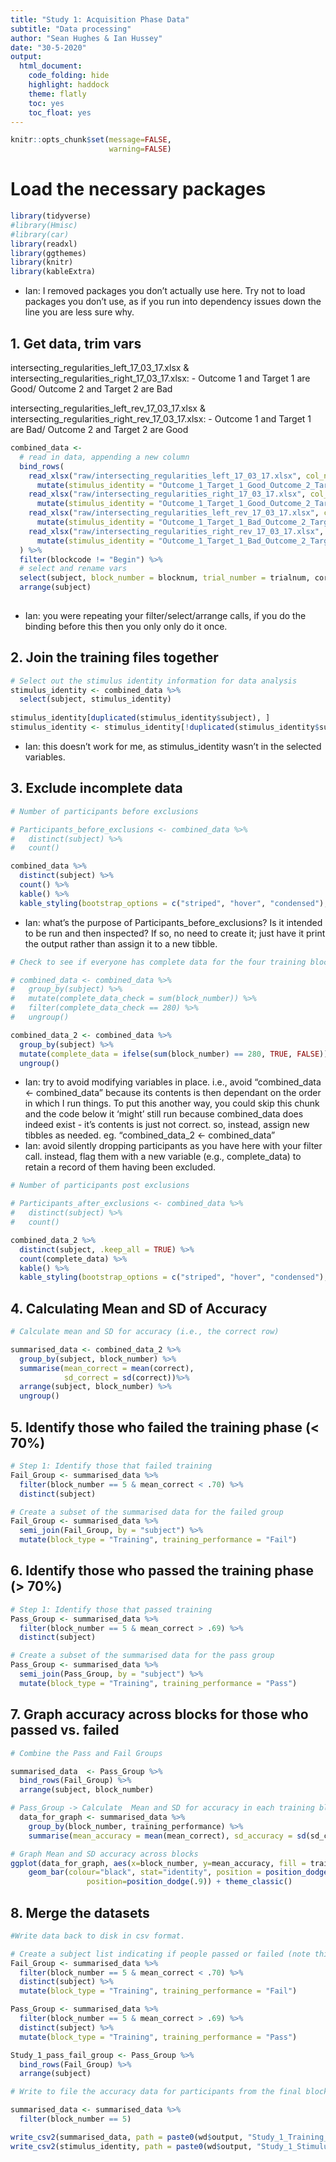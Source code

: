 ```yaml
---
title: "Study 1: Acquisition Phase Data"
subtitle: "Data processing"
author: "Sean Hughes & Ian Hussey"
date: "30-5-2020"
output: 
  html_document:
    code_folding: hide
    highlight: haddock
    theme: flatly
    toc: yes 
    toc_float: yes
---
```


```r
knitr::opts_chunk$set(message=FALSE,
                      warning=FALSE)
```


# Load the necessary packages

```r
library(tidyverse)
#library(Hmisc)
#library(car)
library(readxl)
library(ggthemes)
library(knitr)
library(kableExtra)
```

- Ian: I removed packages you don't actually use here. Try not to load packages you don't use, as if you run into dependency issues down the line you are less sure why.

## 1. Get data, trim vars

intersecting_regularities_left_17_03_17.xlsx & 
intersecting_regularities_right_17_03_17.xlsx: 
- Outcome 1 and Target 1 are Good/ Outcome 2 and Target 2 are Bad

intersecting_regularities_left_rev_17_03_17.xlsx & 
intersecting_regularities_right_rev_17_03_17.xlsx: 
- Outcome 1 and Target 1 are Bad/ Outcome 2 and Target 2 are Good

```r

combined_data <- 
  # read in data, appending a new column
  bind_rows(
    read_xlsx("raw/intersecting_regularities_left_17_03_17.xlsx", col_names = TRUE) %>%
      mutate(stimulus_identity = "Outcome_1_Target_1_Good_Outcome_2_Target_2_Bad"),
    read_xlsx("raw/intersecting_regularities_right_17_03_17.xlsx", col_names = TRUE) %>%
      mutate(stimulus_identity = "Outcome_1_Target_1_Good_Outcome_2_Target_2_Bad"),
    read_xlsx("raw/intersecting_regularities_left_rev_17_03_17.xlsx", col_names = TRUE) %>%
      mutate(stimulus_identity = "Outcome_1_Target_1_Bad_Outcome_2_Target_2_Good"),
    read_xlsx("raw/intersecting_regularities_right_rev_17_03_17.xlsx", col_names = TRUE) %>%
      mutate(stimulus_identity = "Outcome_1_Target_1_Bad_Outcome_2_Target_2_Good")
  ) %>%
  filter(blockcode != "Begin") %>% 
  # select and rename vars
  select(subject, block_number = blocknum, trial_number = trialnum, correct) %>%
  arrange(subject)
    
```

- Ian: you were repeating your filter/select/arrange calls, if you do the binding before this then you only only do it once. 

## 2. Join the training files together

```r

# Select out the stimulus identity information for data analysis 
stimulus_identity <- combined_data %>% 
  select(subject, stimulus_identity) 
  
stimulus_identity[duplicated(stimulus_identity$subject), ]
stimulus_identity <- stimulus_identity[!duplicated(stimulus_identity$subject), ]

```

- Ian: this doesn't work for me, as stimulus_identity wasn't in the selected variables.

## 3. Exclude incomplete data

```r

# Number of participants before exclusions

# Participants_before_exclusions <- combined_data %>% 
#   distinct(subject) %>% 
#   count()

combined_data %>%
  distinct(subject) %>%
  count() %>%
  kable() %>%
  kable_styling(bootstrap_options = c("striped", "hover", "condensed"), full_width = FALSE)

```

- Ian: what's the purpose of Participants_before_exclusions? Is it intended to be run and then inspected? If so, no need to create it; just have it print the output rather than assign it to a new tibble.

```r

# Check to see if everyone has complete data for the four training blocks - if block_number = 280 then they do. Otherwise they do not. If they do not then remove them 

# combined_data <- combined_data %>%
#   group_by(subject) %>% 
#   mutate(complete_data_check = sum(block_number)) %>%
#   filter(complete_data_check == 280) %>%
#   ungroup() 

combined_data_2 <- combined_data %>%
  group_by(subject) %>%
  mutate(complete_data = ifelse(sum(block_number) == 280, TRUE, FALSE)) %>%
  ungroup()

```

- Ian: try to avoid modifying variables in place. i.e., avoid "combined_data <- combined_data" because its contents is then dependant on the order in which I run things. To put this another way, you could skip this chunk and the code below it 'might' still run because combined_data does indeed exist - it's contents is just not correct. so, instead, assign new tibbles as needed. eg. "combined_data_2 <- combined_data"
- Ian: avoid silently dropping participants as you have here with your filter call. instead, flag them with a new variable (e.g., complete_data) to retain a record of them having been excluded. 

```r

# Number of participants post exclusions

# Participants_after_exclusions <- combined_data %>% 
#   distinct(subject) %>% 
#   count()

combined_data_2 %>%
  distinct(subject, .keep_all = TRUE) %>%
  count(complete_data) %>%
  kable() %>%
  kable_styling(bootstrap_options = c("striped", "hover", "condensed"), full_width = FALSE)

```


## 4. Calculating Mean and SD of Accuracy 

```r

# Calculate mean and SD for accuracy (i.e., the correct row) 

summarised_data <- combined_data_2 %>%
  group_by(subject, block_number) %>% 
  summarise(mean_correct = mean(correct), 
            sd_correct = sd(correct))%>%
  arrange(subject, block_number) %>%
  ungroup()

```

## 5. Identify those who failed the training phase (< 70%)

```r
# Step 1: Identify those that failed training
Fail_Group <- summarised_data %>% 
  filter(block_number == 5 & mean_correct < .70) %>%
  distinct(subject)

# Create a subset of the summarised data for the failed group
Fail_Group <- summarised_data %>% 
  semi_join(Fail_Group, by = "subject") %>%
  mutate(block_type = "Training", training_performance = "Fail")

```

## 6. Identify those who passed the training phase (> 70%)

```r

# Step 1: Identify those that passed training
Pass_Group <- summarised_data %>% 
  filter(block_number == 5 & mean_correct > .69) %>%
  distinct(subject)

# Create a subset of the summarised data for the pass group
Pass_Group <- summarised_data %>% 
  semi_join(Pass_Group, by = "subject") %>%
  mutate(block_type = "Training", training_performance = "Pass")


```

## 7. Graph accuracy across blocks for those who passed vs. failed

```r

# Combine the Pass and Fail Groups 

summarised_data  <- Pass_Group %>% 
  bind_rows(Fail_Group) %>% 
  arrange(subject, block_number)

# Pass_Group -> Calculate  Mean and SD for accuracy in each training block
  data_for_graph <- summarised_data %>% 
    group_by(block_number, training_performance) %>% 
    summarise(mean_accuracy = mean(mean_correct), sd_accuracy = sd(sd_correct))

# Graph Mean and SD accuracy across blocks
ggplot(data_for_graph, aes(x=block_number, y=mean_accuracy, fill = training_performance)) +
    geom_bar(colour="black", stat="identity", position = position_dodge()) + geom_errorbar(aes(ymin=mean_accuracy-sd_accuracy, ymax=mean_accuracy+sd_accuracy), width=.2,
                 position=position_dodge(.9)) + theme_classic()

```

## 8. Merge the datasets

```r
#Write data back to disk in csv format.

# Create a subject list indicating if people passed or failed (note this is not being written)
Fail_Group <- summarised_data %>% 
  filter(block_number == 5 & mean_correct < .70) %>%
  distinct(subject) %>% 
  mutate(block_type = "Training", training_performance = "Fail")

Pass_Group <- summarised_data %>% 
  filter(block_number == 5 & mean_correct > .69) %>%
  distinct(subject) %>% 
  mutate(block_type = "Training", training_performance = "Pass")

Study_1_pass_fail_group <- Pass_Group %>% 
  bind_rows(Fail_Group) %>% 
  arrange(subject)

# Write to file the accuracy data for participants from the final block of training.

summarised_data <- summarised_data %>%
  filter(block_number == 5)

write_csv2(summarised_data, path = paste0(wd$output, "Study_1_Training_Phase.csv"))
write_csv2(stimulus_identity, path = paste0(wd$output, "Study_1_Stimulus_Identity.csv"))

```



